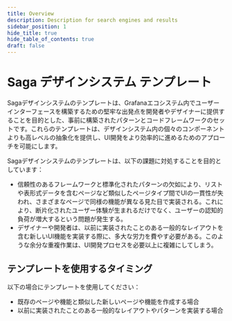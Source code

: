 ```yaml
---
title: Overview
description: Description for search engines and results
sidebar_position: 1
hide_title: true
hide_table_of_contents: true
draft: false
---
```


# Saga デザインシステム テンプレート

Sagaデザインシステムのテンプレートは、Grafanaエコシステム内でユーザーインターフェースを構築するための堅牢な出発点を開発者やデザイナーに提供することを目的とした、事前に構築されたパターンとコードフレームワークのセットです。これらのテンプレートは、デザインシステム内の個々のコンポーネントよりも高レベルの抽象化を提供し、UI開発をより効率的に進めるためのアプローチを可能にします。

Sagaデザインシステムのテンプレートは、以下の課題に対処することを目的としています：

- 信頼性のあるフレームワークと標準化されたパターンの欠如により、リストや表形式データを含むページなど類似したページタイプ間でUIの一貫性が失われ、さまざまなページで同様の機能が異なる見た目で実装される。これにより、断片化されたユーザー体験が生まれるだけでなく、ユーザーの認知的負荷が増大するという問題が発生する。
- デザイナーや開発者は、以前に実装されたことのある一般的なレイアウトを含む新しいUI機能を実装する際に、多大な労力を費やす必要がある。このような余分な重複作業は、UI開発プロセスを必要以上に複雑にしてしまう。

## テンプレートを使用するタイミング

以下の場合にテンプレートを使用してください：

- 既存のページや機能と類似した新しいページや機能を作成する場合
- 以前に実装されたことのある一般的なレイアウトやパターンを実装する場合